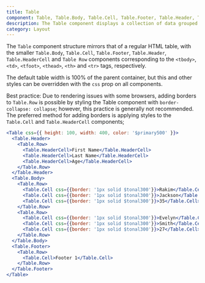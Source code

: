 ```yaml
---
title: Table
component: Table, Table.Body, Table.Cell, Table.Footer, Table.Header, Table.HeaderCell, Table.Row
description: The Table component displays a collection of data grouped into rows
category: Layout
---
```


The `Table` component structure mirrors that of a regular HTML table, with the smaller `Table.Body`, `Table.Cell`, `Table.Footer`, `Table.Header`, `Table.HeaderCell` and `Table Row` components corresponding to the `<tbody>`, `<td>`, `<tfoot>`, `<thead>`, `<th>` and `<tr>` tags, respectively. 

The default table width is 100% of the parent container, but this and other styles can be overridden with the `css` prop on all components.

Best practice: Due to rendering issues with some browsers, adding borders to `Table.Row` is possible by styling the Table component with `border-collapse: collapse`; however, this practice is generally not recommended. The preferred method for adding borders is applying styles to the `Table.Cell` and `Table.HeaderCell` components;


```jsx preview
<Table css={{ height: 100, width: 400, color: '$primary500' }}>
  <Table.Header>
    <Table.Row>
      <Table.HeaderCell>First Name</Table.HeaderCell>
      <Table.HeaderCell>Last Name</Table.HeaderCell>
      <Table.HeaderCell>Age</Table.HeaderCell>
    </Table.Row>
  </Table.Header>
  <Table.Body>
    <Table.Row>
      <Table.Cell css={{border: '1px solid $tonal300'}}>Rakim</Table.Cell>
      <Table.Cell css={{border: '1px solid $tonal300'}}>Jackson</Table.Cell>
      <Table.Cell css={{border: '1px solid $tonal300'}}>35</Table.Cell>
    </Table.Row>
    <Table.Row>
      <Table.Cell css={{border: '1px solid $tonal300'}}>Evelyn</Table.Cell>
      <Table.Cell css={{border: '1px solid $tonal300'}}>Smith</Table.Cell>
      <Table.Cell css={{border: '1px solid $tonal300'}}>27</Table.Cell>
    </Table.Row>
  </Table.Body>
  <Table.Footer>
    <Table.Row>
      <Table.Cell>Footer 1</Table.Cell>
    </Table.Row>
  </Table.Footer>
</Table>
```
